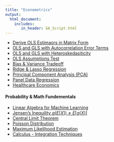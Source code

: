 ```yaml
---
title: "Econometrics"
output: 
  html_document:
    includes:
       in_header: GA_Script.html
---
```


* [Derive OLS Estimaors in Matrix Form](deriveOLS.html)  
* [OLS and GLS with Autocorrelation Error Terms](autocorrelation.html)  
* [OLS and GLS with Heteroskedasiticity](heteroskedasticity.html)  
* [OLS Assumptions Test](AssumptionTestOLS.html)  
* [Bias & Variance Tradeoff](BiasVarianceTradeoff.html)  
* [Ridge & Lasso Regression](RidgeLassoRegression.html)  
* [Principal Component Analysis (PCA)](PCA.html)  
* [Panel Data Regression](PanelData.html)  
* [Healthcare Economics](HealthcareEconomics.html)  

#### Probability & Math Fundementals
* [Linear Algebra for Machine Learning](LinearAlgebra.html) 
* [Jensen's Inequility $g(E[X]) \neq E[g(X)]$](JensenIneq.html) 
* [Central Limit Theorem](CLM.html)  
* [Poisson Distribution](PoissonDistribution.html)  
* [Maximum Likelihood Estimation](MLE.html)  
* [Calculus - Integration Techniques](IntegralSkills.html)  
